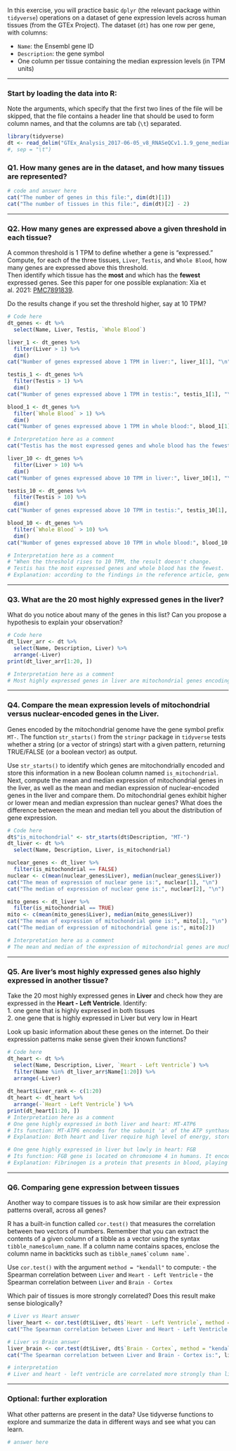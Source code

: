 In this exercise, you will practice basic `dplyr` (the relevant package within `tidyverse`) operations on a dataset of gene expression levels across human tissues (from the GTEx Project). The dataset (`dt`) has one row per gene, with columns:

-   `Name`: the Ensembl gene ID\
-   `Description`: the gene symbol
-   One column per tissue containing the median expression levels (in TPM units)

------------------------------------------------------------------------

### Start by loading the data into R:

Note the arguments, which specify that the first two lines of the file will be skipped, that the file contains a header line that should be used to form column names, and that the columns are tab (`\t`) separated.

```r
library(tidyverse)
dt <- read_delim("GTEx_Analysis_2017-06-05_v8_RNASeQCv1.1.9_gene_median_tpm.gct.gz", skip = 2, col_names = TRUE)
#, sep = "\t")
```

### Q1. How many genes are in the dataset, and how many tissues are represented?

```r
# code and answer here
cat("The number of genes in this file:", dim(dt)[1])
cat("The number of tissues in this file:", dim(dt)[2] - 2)
```

------------------------------------------------------------------------

### Q2. How many genes are expressed above a given threshold in each tissue?

A common threshold is 1 TPM to define whether a gene is "expressed."\
Compute, for each of the three tissues, `Liver`, `Testis`, and `Whole Blood`, how many genes are expressed above this threshold.\
Then identify which tissue has the **most** and which has the **fewest** expressed genes. See this paper for one possible explanation: Xia et al. 2021: [PMC7891839](https://pmc.ncbi.nlm.nih.gov/articles/PMC7891839/).

Do the results change if you set the threshold higher, say at 10 TPM?

```r
# Code here
dt_genes <- dt %>%
  select(Name, Liver, Testis, `Whole Blood`)

liver_1 <- dt_genes %>% 
  filter(Liver > 1) %>% 
  dim()
cat("Number of genes expressed above 1 TPM in liver:", liver_1[1], "\n")

testis_1 <- dt_genes %>% 
  filter(Testis > 1) %>% 
  dim()
cat("Number of genes expressed above 1 TPM in testis:", testis_1[1], "\n")

blood_1 <- dt_genes %>% 
  filter(`Whole Blood` > 1) %>% 
  dim()
cat("Number of genes expressed above 1 TPM in whole blood:", blood_1[1], "\n")

# Interpretation here as a comment
cat("Testis has the most expressed genes and whole blood has the fewest.\n\n")

liver_10 <- dt_genes %>% 
  filter(Liver > 10) %>% 
  dim()
cat("Number of genes expressed above 10 TPM in liver:", liver_10[1], "\n")

testis_10 <- dt_genes %>% 
  filter(Testis > 10) %>% 
  dim()
cat("Number of genes expressed above 10 TPM in testis:", testis_10[1], "\n")

blood_10 <- dt_genes %>% 
  filter(`Whole Blood` > 10) %>% 
  dim()
cat("Number of genes expressed above 10 TPM in whole blood:", blood_10[1], "\n")

# Interpretation here as a comment
# "When the threshold rises to 10 TPM, the result doesn't change.
# Testis has the most expressed genes and whole blood has the fewest.
# Explanation: according to the findings in the reference article, genes in testis undergo widespread-transcription for transcription-coupled repair (TCR). This contributes to reduce the mutation rate in DNA during spermatogenesis.

```

------------------------------------------------------------------------

### Q3. What are the 20 most highly expressed genes in the liver?

What do you notice about many of the genes in this list? Can you propose a hypothesis to explain your observation?

```r
# Code here
dt_liver_arr <- dt %>% 
  select(Name, Description, Liver) %>% 
  arrange(-Liver)
print(dt_liver_arr[1:20, ])

# Interpretation here as a comment
# Most highly expressed genes in liver are mitochondrial genes encoding proteins involved in aerobic respiration, like electron transport chain. Liver is an important metabolism organ in human body, carrying out heavy duties on oxidizing carbohydrate to generate energy and heat. Mitochondria are the main sites for aerobic respiration, thus explains why mitochondria genes are highly expressed in liver.
```

------------------------------------------------------------------------

### Q4. Compare the mean expression levels of mitochondrial versus nuclear-encoded genes in the Liver.

Genes encoded by the mitochondrial genome have the gene symbol prefix `MT-`. The function `str_starts()` from the `stringr` package in `tidyverse` tests whether a string (or a vector of strings) start with a given pattern, returning TRUE/FALSE (or a boolean vector) as output.

Use `str_starts()` to identify which genes are mitochondrially encoded and store this information in a new Boolean column named `is_mitochondrial`. Next, compute the mean and median expression of mitochondrial genes in the liver, as well as the mean and median expression of nuclear-encoded genes in the liver and compare them. Do mitochondrial genes exhibit higher or lower mean and median expression than nuclear genes? What does the difference between the mean and median tell you about the distribution of gene expression.

```r
# Code here
dt$"is_mitochondrial" <- str_starts(dt$Description, "MT-")
dt_liver <- dt %>% 
  select(Name, Description, Liver, is_mitochondrial)

nuclear_genes <- dt_liver %>% 
  filter(is_mitochondrial == FALSE)
nuclear <- c(mean(nuclear_genes$Liver), median(nuclear_genes$Liver))
cat("The mean of expression of nuclear gene is:", nuclear[1], "\n")
cat("The median of expression of nuclear gene is:", nuclear[2], "\n")

mito_genes <- dt_liver %>% 
  filter(is_mitochondrial == TRUE)
mito <- c(mean(mito_genes$Liver), median(mito_genes$Liver))
cat("The mean of expression of mitochondrial gene is:", mito[1], "\n")
cat("The median of expression of mitochondrial gene is:", mito[2])

# Interpretation here as a comment
# The mean and median of the expression of mitochondrial genes are much higher than nuclear genes. This shows that overall, expression levels of mitochondrial genes are higher than nuclear genes. 
```

------------------------------------------------------------------------

### Q5. Are liver’s most highly expressed genes also highly expressed in another tissue?

Take the 20 most highly expressed genes in **Liver** and check how they are expressed in the **Heart - Left Ventricle**. Identify:\
1. one gene that is highly expressed in both tissues\
2. one gene that is highly expressed in Liver but very low in Heart

Look up basic information about these genes on the internet. Do their expression patterns make sense given their known functions?

```r
# Code here
dt_heart <- dt %>%
  select(Name, Description, Liver, `Heart - Left Ventricle`) %>% 
  filter(Name %in% dt_liver_arr$Name[1:20]) %>% 
  arrange(-Liver)
  
dt_heart$Liver_rank <- c(1:20)
dt_heart <- dt_heart %>% 
  arrange(-`Heart - Left Ventricle`) %>% 
print(dt_heart[1:20, ])
# Interpretation here as a comment
# One gene highly expressed in both liver and heart: MT-ATP6
# Its function: MT-ATP6 encodes for the subunit 'a' of the ATP synthase complex in mitochondria, which is a key part in electron transport chain. 
# Explanation: Both heart and liver require high level of energy, stored in ATP, to operate normally. ATP synthase generates ATP in electron transport chain, thus MT-ATP6 is highly expressed both in liver and heart. 

# One gene highly expressed in liver but lowly in heart: FGB
# Its function: FGB gene is located on chromosome 4 in humans. It encodes the fibrinogen beta chain protein, which is a key component of fibrinogen.
# Explanation: Fibrinogen is a protein that presents in blood, playing a crucial role in blood clotting. It is produced by hepatocytes in the liver, and later secreted into blood. As liver is the primary production site for fibrinogen, it makes sense that FGB is highly expressed in liver but lowly in heart.
```

------------------------------------------------------------------------

### Q6. Comparing gene expression between tissues

Another way to compare tissues is to ask how similar are their expression patterns overall, across all genes?

R has a built-in function called `cor.test()` that measures the correlation between two vectors of numbers. Remember that you can extract the contents of a given column of a tibble as a vector using the syntax `tibble_name$column_name`. If a column name contains spaces, enclose the column name in backticks such as `` tibble_name$`column name` ``.

Use `cor.test()` with the argument `method = "kendall"` to compute: - the Spearman correlation between `Liver` and `Heart - Left Ventricle` - the Spearman correlation between `Liver` and `Brain - Cortex`

Which pair of tissues is more strongly correlated? Does this result make sense biologically?

```r
# Liver vs Heart answer
liver_heart <- cor.test(dt$Liver, dt$`Heart - Left Ventricle`, method = "kendall")
cat("The Spearman correlation between Liver and Heart - Left Ventricle is:", liver_heart$estimate)

# Liver vs Brain answer
liver_brain <- cor.test(dt$Liver, dt$`Brain - Cortex`, method = "kendall")
cat("The Spearman correlation between Liver and Brain - Cortex is:", liver_brain$estimate)

# interpretation
# Liver and heart - left ventricle are correlated more strongly than liver and brain - cortex, because the former pair's Spearman correlation is larger than the later. The makes sense since liver is a metabolic and synthetic organ, and heart is a restless muscle. They both require huge amounts of energy to function normally, so they both must highly express genes involved in nutrient transportation and cellular respiration. However, compared to liver and heart, brain, as a cluster of neurons, must highly express genes involved in neural signal transduction, like neurotransmitter production and vesicular transport, besides energy production. These differences in genes expressed result in a lower correlation. 
```

------------------------------------------------------------------------

### Optional: further exploration

What other patterns are present in the data? Use tidyverse functions to explore and summarize the data in different ways and see what you can learn.

```r
# answer here
```

